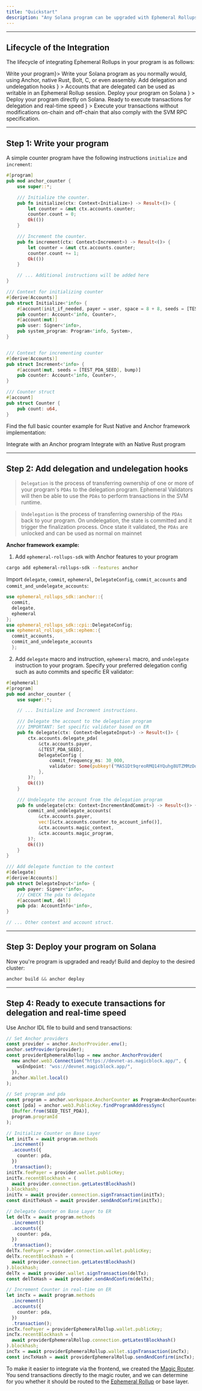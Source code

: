 ```yaml
---
title: "Quickstart"
description: "Any Solana program can be upgraded with Ephemeral Rollups by adding delegation capabilities."
---
```



---

## Lifecycle of the Integration

The lifecycle of integrating Ephemeral Rollups in your program is as follows:

<Steps>
  <Step title={<a href="#step-1%3A-write-your-program">Write your program</a>}>
    Write your Solana program as you normally would, using Anchor, native Rust,
    Bolt, C, or even assembly.
  </Step>
  <Step
    title={
      <a href="#step-2%3A-add-delegation-and-undelegation-hooks">
        Add delegation and undelegation hooks
      </a>
    }
  >
    Accounts that are delegated can be used as writable in an Ephemeral Rollup
    session.
  </Step>
  <Step
    title={
      <a href="#step-3%3A-deploy-your-program-on-solana">
        Deploy your program on Solana
      </a>
    }
  >
    Deploy your program directly on Solana.
  </Step>
  <Step
    title={
      <a href="#step-4%3A-ready-to-execute-transactions-for-delegation-and-real-time-speed">
        Ready to execute transactions for delegation and real-time speed
      </a>
    }
  >
    Execute your transactions without modifications on-chain and off-chain that
    also comply with the SVM RPC specification.
  </Step>
</Steps>

---

## Step 1: Write your program

A simple counter program have the following instructions `initialize` and `increment`:

```rust
#[program]
pub mod anchor_counter {
    use super::*;

    /// Initialize the counter.
    pub fn initialize(ctx: Context<Initialize>) -> Result<()> {
        let counter = &mut ctx.accounts.counter;
        counter.count = 0;
        Ok(())
    }

    /// Increment the counter.
    pub fn increment(ctx: Context<Increment>) -> Result<()> {
        let counter = &mut ctx.accounts.counter;
        counter.count += 1;
        Ok(())
    }

    // ... Additional instructions will be added here
}

/// Context for initializing counter
#[derive(Accounts)]
pub struct Initialize<'info> {
    #[account(init_if_needed, payer = user, space = 8 + 8, seeds = [TEST_PDA_SEED], bump)]
    pub counter: Account<'info, Counter>,
    #[account(mut)]
    pub user: Signer<'info>,
    pub system_program: Program<'info, System>,
}


/// Context for incrementing counter
#[derive(Accounts)]
pub struct Increment<'info> {
    #[account(mut, seeds = [TEST_PDA_SEED], bump)]
    pub counter: Account<'info, Counter>,
}

/// Counter struct
#[account]
pub struct Counter {
    pub count: u64,
}
```

Find the full basic counter example for Rust Native and Anchor framework implementation:

<CardGroup cols={2}>
<Card
  title="Anchor"
  icon="anchor"
  href="/pages/ephemeral-rollups-ers/how-to-guide/anchor"
  iconType="duotone"
>
  Integrate with an Anchor program
</Card>
<Card
  title="Native Rust"
  icon="rust"
  href="/pages/ephemeral-rollups-ers/how-to-guide/rust"
  iconType="duotone"
>
  Integrate with an Native Rust program
</Card>

</CardGroup>

---

## Step 2: Add delegation and undelegation hooks

> `Delegation` is the process of transferring ownership of one or more of your program's `PDAs` to the delegation program. Ephemeral Validators will then be able to use the `PDAs` to perform transactions in the SVM runtime.

> `Undelegation` is the process of transferring ownership of the `PDAs` back to your program. On undelegation, the state is committed and it trigger the finalization process. Once state it validated, the `PDAs` are unlocked and can be used as normal on mainnet

**Anchor framework example:**

1. Add `ephemeral-rollups-sdk` with Anchor features to your program

```bash
cargo add ephemeral-rollups-sdk --features anchor
```

Import `delegate`, `commit`, `ephemeral`, `DelegateConfig`, `commit_accounts` and `commit_and_undelegate_accounts`:

```rust
use ephemeral_rollups_sdk::anchor::{
  commit,
  delegate,
  ephemeral
};
use ephemeral_rollups_sdk::cpi::DelegateConfig;
use ephemeral_rollups_sdk::ephem::{
  commit_accounts,
  commit_and_undelegate_accounts
  };
```

2. Add `delegate` macro and instruction, `ephemeral` macro, and `undelegate` instruction to your program. Specify your preferred delegation config such as auto commits and specific ER validator:

<Validators />

```rust
#[ephemeral]
#[program]
pub mod anchor_counter {
    use super::*;

    // ... Initialize and Incroment instructions.

    /// Delegate the account to the delegation program
    /// IMPORTANT: Set specific validator based on ER
    pub fn delegate(ctx: Context<DelegateInput>) -> Result<()> {
        ctx.accounts.delegate_pda(
            &ctx.accounts.payer,
            &[TEST_PDA_SEED],
            DelegateConfig {
                commit_frequency_ms: 30_000,
                validator: Some(pubkey!("MAS1Dt9qreoRMQ14YQuhg8UTZMMzDdKhmkZMECCzk57")),
            },
        )?;
        Ok(())
    }

    /// Undelegate the account from the delegation program
    pub fn undelegate(ctx: Context<IncrementAndCommit>) -> Result<()> {
        commit_and_undelegate_accounts(
            &ctx.accounts.payer,
            vec![&ctx.accounts.counter.to_account_info()],
            &ctx.accounts.magic_context,
            &ctx.accounts.magic_program,
        )?;
        Ok(())
    }
}

/// Add delegate function to the context
#[delegate]
#[derive(Accounts)]
pub struct DelegateInput<'info> {
    pub payer: Signer<'info>,
    /// CHECK The pda to delegate
    #[account(mut, del)]
    pub pda: AccountInfo<'info>,
}

// ... Other context and account struct.
```

---

## Step 3: Deploy your program on Solana

Now you're program is upgraded and ready! Build and deploy to the desired cluster:

```rust
anchor build && anchor deploy
```

---

## Step 4: Ready to execute transactions for delegation and real-time speed

Use Anchor IDL file to build and send transactions:

```typescript Frontend
// Set Anchor providers
const provider = anchor.AnchorProvider.env();
anchor.setProvider(provider);
const providerEphemeralRollup = new anchor.AnchorProvider(
  new anchor.web3.Connection("https://devnet-as.magicblock.app/", {
    wsEndpoint: "wss://devnet.magicblock.app/",
  }),
  anchor.Wallet.local()
);

// Set program and pda
const program = anchor.workspace.AnchorCounter as Program<AnchorCounter>;
const [pda] = anchor.web3.PublicKey.findProgramAddressSync(
  [Buffer.from(SEED_TEST_PDA)],
  program.programId
);

// Initialize Counter on Base Layer
let initTx = await program.methods
  .increment()
  .accounts({
    counter: pda,
  })
  .transaction();
initTx.feePayer = provider.wallet.publicKey;
initTx.recentBlockhash = (
  await provider.connection.getLatestBlockhash()
).blockhash;
initTx = await provider.connection.signTransaction(initTx);
const dinitTxHash = await provider.sendAndConfirm(initTx);

// Delegate Counter on Base Layer to ER
let delTx = await program.methods
  .increment()
  .accounts({
    counter: pda,
  })
  .transaction();
delTx.feePayer = provider.connection.wallet.publicKey;
delTx.recentBlockhash = (
  await provider.connection.getLatestBlockhash()
).blockhash;
delTx = await provider.wallet.signTransaction(delTx);
const delTxHash = await provider.sendAndConfirm(delTx);

// Increment Counter in real-time on ER
let incTx = await program.methods
  .increment()
  .accounts({
    counter: pda,
  })
  .transaction();
incTx.feePayer = providerEphemeralRollup.wallet.publicKey;
incTx.recentBlockhash = (
  await providerEphemeralRollup.connection.getLatestBlockhash()
).blockhash;
incTx = await providerEphemeralRollup.wallet.signTransaction(incTx);
const incTxHash = await providerEphemeralRollup.sendAndConfirm(incTx);
```

To make it easier to integrate via the frontend, we created the [Magic Router](/pages/ephemeral-rollups-ers/introduction/magic-router). You send transactions directly to the magic router, and we can determine for you whether it should be routed to the [Ephemeral Rollup](/pages/ephemeral-rollups-ers/introduction/ephemeral-rollup) or base layer.

<Endpoints />
